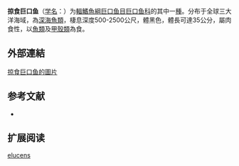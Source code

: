 {{Speciesbox
| name = 掠食巨口魚
| status = NE
| status_system = IUCN3.1
| image = 
| genus = Borostomias
| species = elucens
| authority = [[Brauer|Brauer]], 1906
| synonyms = *''Astronesthes elucens'' <br /><small>Brauer, 1906 </small>
*''Borostomias braueri ''<br /><small>Brauer, 1906 </small>
*''Borostomias elusens ''<br /><small>Brauer, 1906 </small>
*''Borostomias schmidti ''<br /><small>Regan & Trewavas, 1929 </small>
}}

'''掠食巨口鱼'''（[[学名|学名]]：{{lang|la|''Borostomias elucens''}}）为[[輻鰭魚綱|輻鰭魚綱]][[巨口鱼目|巨口鱼目]][[巨口鱼科|巨口鱼科]]的其中一[[種|種]]。分布于全球三大洋海域，為[[深海魚類|深海魚類]]，棲息深度500-2500公尺，體黑色，體長可達35公分，屬肉食性，以[[魚類|魚類]]及[[甲殼類|甲殼類]]為食。

==外部連結==
[http://www.fishbase.org/Photos/ThumbnailsSummary.php?ID=5130 掠食巨口鱼的圖片]
== 参考文献 ==
{{refbegin}}
*{{FishBase_species|genus=Borostomias|species=elucens|year=2012|month=2}}
{{refend}}

== 扩展阅读 ==
{{refbegin}}
{{wikispecies-inline|Borostomias elucens|掠食巨口鱼}}
{{refend}}
{{Taxonbar|from=Q1107947}}

[[Category:掠食巨口鱼属|elucens]]